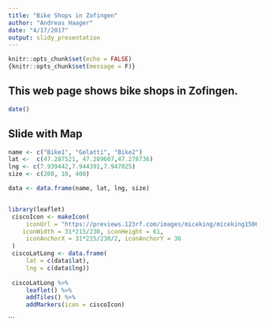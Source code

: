 ```yaml
---
title: "Bike Shops in Zofingen"
author: "Andreas Haager"
date: "4/17/2017"
output: slidy_presentation
---
```


```r
knitr::opts_chunk$set(echo = FALSE)
{knitr::opts_chunk$set(message = F)} 
```

## This web page shows bike shops in Zofingen.


```r
date()

```

## Slide with Map

```r

name <- c("Bike1", "Gelatti", "Bike2")
lat <-  c(47.287521, 47.289607,47.278736)
lng <- c(7.939442,7.944391,7.947025)
size <- c(200, 10, 400)

data <- data.frame(name, lat, lng, size)


library(leaflet)
 ciscoIcon <- makeIcon(
     iconUrl = "https://previews.123rf.com/images/miceking/miceking1506/miceking150600568/40822953-Cycle-Racing-Silhouette-Stock-Vector.jpg", 
    iconWidth = 31*215/230, iconHeight = 61,
     iconAnchorX = 31*215/230/2, iconAnchorY = 36
 )
 ciscoLatLong <- data.frame(
     lat = c(data$lat),
     lng = c(data$lng))
 
 ciscoLatLong %>%
     leaflet() %>%
     addTiles() %>%
     addMarkers(icon = ciscoIcon)
```
```

